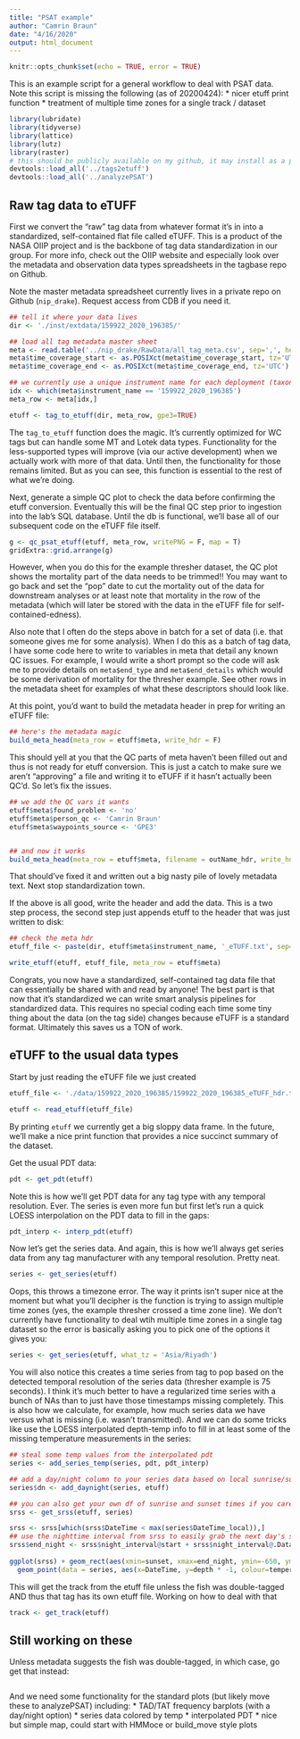 ```yaml
---
title: "PSAT example"
author: "Camrin Braun"
date: "4/16/2020"
output: html_document
---
```


```r
knitr::opts_chunk$set(echo = TRUE, error = TRUE)
```

This is an example script for a general workflow to deal with PSAT data. Note this script is missing the following (as of 20200424):
  * nicer etuff print function
  * treatment of multiple time zones for a single track / dataset

```r
library(lubridate)
library(tidyverse)
library(lattice)
library(lutz)
library(raster)
# this should be publicly available on my github, it may install as a package but can definitely just load_all
devtools::load_all('../tags2etuff') 
devtools::load_all('../analyzePSAT')
```

## Raw tag data to eTUFF
First we convert the "raw" tag data from whatever format it's in into a standardized, self-contained flat file called eTUFF. This is a product of the NASA OIIP project and is the backbone of tag data standardization in our group. For more info, check out the OIIP website and especially look over the metadata and observation data types spreadsheets in the tagbase repo on Github.

Note the master metadata spreadsheet currently lives in a private repo on Github (`nip_drake`). Request access from CDB if you need it.

```r

## tell it where your data lives
dir <- './inst/extdata/159922_2020_196385/'

## load all tag metadata master sheet
meta <- read.table('../nip_drake/RawData/all_tag_meta.csv', sep=',', header=T, blank.lines.skip = F, skip=0, stringsAsFactors = F)
meta$time_coverage_start <- as.POSIXct(meta$time_coverage_start, tz='UTC')
meta$time_coverage_end <- as.POSIXct(meta$time_coverage_end, tz='UTC')

## we currently use a unique instrument name for each deployment (taxonserialnumber_deploymentyear_tagPTT)
idx <- which(meta$instrument_name == '159922_2020_196385')
meta_row <- meta[idx,]

etuff <- tag_to_etuff(dir, meta_row, gpe3=TRUE)

```

The `tag_to_etuff` function does the magic. It's currently optimized for WC tags but can handle some MT and Lotek data types. Functionality for the less-supported types will improve (via our active development) when we actually work with more of that data. Until then, the functionality for those remains limited. But as you can see, this function is essential to the rest of what we're doing.


Next, generate a simple QC plot to check the data before confirming the etuff conversion. Eventually this will be the final QC step prior to ingestion into the lab's SQL database. Until the db is functional, we'll base all of our subsequent code on the eTUFF file itself.
```r
g <- qc_psat_etuff(etuff, meta_row, writePNG = F, map = T)
gridExtra::grid.arrange(g)

```

However, when you do this for the example thresher dataset, the QC plot shows the mortality part of the data needs to be trimmed!! You may want to go back and set the "pop" date to cut the mortality out of the data for downstream analyses or at least note that mortality in the row of the metadata (which will later be stored with the data in the eTUFF file for self-contained-edness).

Also note that I often do the steps above in batch for a set of data (i.e. that someone gives me for some analysis). When I do this as a batch of tag data, I have some code here to write to variables in meta that detail any known QC issues. For example, I would write a short prompt so the code will ask me to provide details on `meta$end_type` and `meta$end_details` which would be some derivation of mortality for the thresher example. See other rows in the metadata sheet for examples of what these descriptors should look like.

At this point, you'd want to build the metadata header in prep for writing an eTUFF file:

```r

## here's the metadata magic
build_meta_head(meta_row = etuff$meta, write_hdr = F)

```

This should yell at you that the QC parts of meta haven't been filled out and thus is not ready for etuff conversion. This is just a catch to make sure we aren't "approving" a file and writing it to eTUFF if it hasn't actually been QC'd. So let's fix the issues.

```r
## we add the QC vars it wants
etuff$meta$found_problem <- 'no'
etuff$meta$person_qc <- 'Camrin Braun'
etuff$meta$waypoints_source <- 'GPE3'


## and now it works
build_meta_head(meta_row = etuff$meta, filename = outName_hdr, write_hdr = F)

```

That should've fixed it and written out a big nasty pile of lovely metadata text. Next stop standardization town.

If the above is all good, write the header and add the data. This is a two step process, the second step just appends etuff to the header that was just written to disk:

```r

## check the meta hdr
etuff_file <- paste(dir, etuff$meta$instrument_name, '_eTUFF.txt', sep='')

write_etuff(etuff, etuff_file, meta_row = etuff$meta)

```

Congrats, you now have a standardized, self-contained tag data file that can essentially be shared with and read by anyone! The best part is that now that it's standardized we can write smart analysis pipelines for standardized data. This requires no special coding each time some tiny thing about the data (on the tag side) changes because eTUFF is a standard format. Ultimately this saves us a TON of work.

## eTUFF to the usual data types

Start by just reading the eTUFF file we just created
```r
etuff_file <- './data/159922_2020_196385/159922_2020_196385_eTUFF_hdr.txt'

etuff <- read_etuff(etuff_file)

```

By printing `etuff` we currently get a big sloppy data frame. In the future, we'll make a nice print function that provides a nice succinct summary of the dataset.

Get the usual PDT data:
```r
pdt <- get_pdt(etuff)
```

Note this is how we'll get PDT data for any tag type with any temporal resolution. Ever. The series is even more fun but first let's run a quick LOESS interpolation on the PDT data to fill in the gaps:

```r
pdt_interp <- interp_pdt(etuff)
```

Now let's get the series data. And again, this is how we'll always get series data from any tag manufacturer with any temporal resolution. Pretty neat.

```r
series <- get_series(etuff)
```

Oops, this throws a timezone error. The way it prints isn't super nice at the moment but what you'll decipher is the function is trying to assign multiple time zones (yes, the example thresher crossed a time zone line). We don't currently have functionality to deal wtih multiple time zones in a single tag dataset so the error is basically asking you to pick one of the options it gives you:
```r
series <- get_series(etuff, what_tz = 'Asia/Riyadh')
```


You will also notice this creates a time series from tag to pop based on the detected temporal resolution of the series data (thresher example is 75 seconds). I think it's much better to have a regularized time series with a bunch of NAs than to just have those timestamps missing completely. This is also how we calculate, for example, how much series data we have versus what is missing (i.e. wasn't transmitted). And we can do some tricks like use the LOESS interpolated depth-temp info to fill in at least some of the missing temperature measurements in the series:

```r
## steal some temp values from the interpolated pdt
series <- add_series_temp(series, pdt, pdt_interp)

## add a day/night column to your series data based on local sunrise/sunset times
series$dn <- add_daynight(series, etuff)

## you can also get your own df of sunrise and sunset times if you care (this is happening under the hood in add_daynight above) 
srss <- get_srss(etuff, series)


```

```r

srss <- srss[which(srss$DateTime < max(series$DateTime_local)),]
## use the nighttime interval from srss to easily grab the next day's sunrise as the "end of night" period for plotting
srss$end_night <- srss$night_interval@start + srss$night_interval@.Data
  
ggplot(srss) + geom_rect(aes(xmin=sunset, xmax=end_night, ymin=-650, ymax=0), alpha=0.25, colour='grey') +
  geom_point(data = series, aes(x=DateTime, y=depth * -1, colour=temperature)) + ylim(-650,0)

```


This will get the track from the etuff file unless the fish was double-tagged AND thus that tag has its own etuff file. Working on how to deal with that
```r
track <- get_track(etuff)

```



## Still working on these

Unless metadata suggests the fish was double-tagged, in which case, go get that instead:
```r

```


And we need some functionality for the standard plots (but likely move these to analyzePSAT) including:
  * TAD/TAT frequency barplots (with a day/night option)
  * series data colored by temp
  * interpolated PDT
  * nice but simple map, could start with HMMoce or build_move style plots
